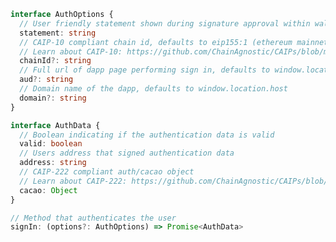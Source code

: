 ```ts
interface AuthOptions {
  // User friendly statement shown during signature approval within wallet
  statement: string
  // CAIP-10 compliant chain id, defaults to eip155:1 (ethereum mainnet)
  // Learn about CAIP-10: https://github.com/ChainAgnostic/CAIPs/blob/master/CAIPs/caip-10.md
  chainId?: string
  // Full url of dapp page performing sign in, defaults to window.location.href
  aud?: string
  // Domain name of the dapp, defaults to window.location.host
  domain?: string
}
```

```ts
interface AuthData {
  // Boolean indicating if the authentication data is valid
  valid: boolean
  // Users address that signed authentication data
  address: string
  // CAIP-222 compliant auth/cacao object
  // Learn about CAIP-222: https://github.com/ChainAgnostic/CAIPs/blob/master/CAIPs/caip-222.md#response
  cacao: Object
}
```

```ts
// Method that authenticates the user
signIn: (options?: AuthOptions) => Promise<AuthData>
```
